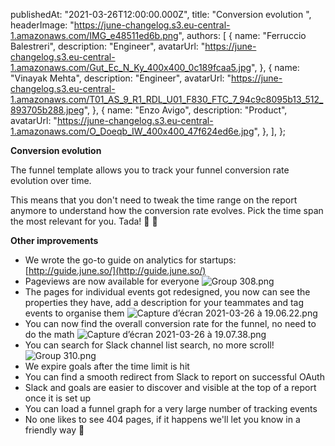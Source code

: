 
  publishedAt: "2021-03-26T12:00:00.000Z",
  title: "Conversion evolution ",
  headerImage:
    "https://june-changelog.s3.eu-central-1.amazonaws.com/IMG_e48511ed6b.png",
  authors: [
    {
      name: "Ferruccio Balestreri",
      description: "Engineer",
      avatarUrl:
        "https://june-changelog.s3.eu-central-1.amazonaws.com/Gut_Ec_N_Ky_400x400_0c189fcaa5.jpg",
    },
    {
      name: "Vinayak Mehta",
      description: "Engineer",
      avatarUrl:
        "https://june-changelog.s3.eu-central-1.amazonaws.com/T01_AS_9_R1_RDL_U01_F830_FTC_7_94c9c8095b13_512_893705b288.jpeg",
    },
    {
      name: "Enzo Avigo",
      description: "Product",
      avatarUrl:
        "https://june-changelog.s3.eu-central-1.amazonaws.com/O_Doeqb_IW_400x400_47f624ed6e.jpg",
    },
  ],
};

**Conversion evolution**

The funnel template allows you to track your funnel conversion rate evolution over time.

This means that you don't need to tweak the time range on the report anymore to understand how the conversion rate evolves. Pick the time span the most relevant for you. Tada! 🎊 🎉

**Other improvements**

- We wrote the go-to guide on analytics for startups: [http://guide.june.so/](http://guide.june.so/)
- Pageviews are now available for everyone
  ![Group 308.png](https://june-changelog.s3.eu-central-1.amazonaws.com/Group_308_929c2f7253.png)
- The pages for individual events got redesigned, you now can see the properties they have, add a description for your teammates and tag events to organise them
  ![Capture d’écran 2021-03-26 à 19.06.22.png](https://june-changelog.s3.eu-central-1.amazonaws.com/Capture_d_ecran_2021_03_26_a_19_06_22_40bad318c1.png)
- You can now find the overall conversion rate for the funnel, no need to do the math
  ![Capture d’écran 2021-03-26 à 19.07.38.png](https://june-changelog.s3.eu-central-1.amazonaws.com/Capture_d_ecran_2021_03_26_a_19_07_38_7f03b06122.png)
- You can search for Slack channel list search, no more scroll!
  ![Group 310.png](https://june-changelog.s3.eu-central-1.amazonaws.com/Group_310_f02e6a5d39.png)
- We expire goals after the time limit is hit
- You can find a smooth redirect from Slack to report on successful OAuth
- Slack and goals are easier to discover and visible at the top of a report once it is set up
- You can load a funnel graph for a very large number of tracking events
- No one likes to see 404 pages, if it happens we'll let you know in a friendly way 💜

